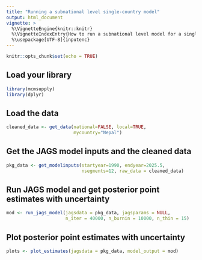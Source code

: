 ```yaml
---
title: "Running a subnational level single-country model"
output: html_document
vignette: >
  %\VignetteEngine{knitr::knitr}
  %\VignetteIndexEntry{How to run a subnational level model for a single country}
  %\usepackage[UTF-8]{inputenc}
---
```



```r
knitr::opts_chunk$set(echo = TRUE)
```


## Load your library

```r
library(mcmsupply)
library(dplyr)
```


## Load the data 

```r
cleaned_data <- get_data(national=FALSE, local=TRUE,
                         mycountry="Nepal")
```


## Get the JAGS model inputs and the cleaned data

```r
pkg_data <- get_modelinputs(startyear=1990, endyear=2025.5,
                            nsegments=12, raw_data = cleaned_data)

```


## Run JAGS model and get posterior point estimates with uncertainty

```r
mod <- run_jags_model(jagsdata = pkg_data, jagsparams = NULL,
                      n_iter = 40000, n_burnin = 10000, n_thin = 15)
```


## Plot posterior point estimates with uncertainty

```r
plots <- plot_estimates(jagsdata = pkg_data, model_output = mod)
```

